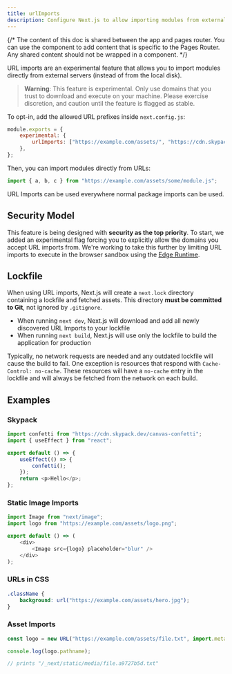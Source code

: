 ```yaml
---
title: urlImports
description: Configure Next.js to allow importing modules from external URLs (experimental).
---
```


{/* The content of this doc is shared between the app and pages router. You can use the  component to add content that is specific to the Pages Router. Any shared content should not be wrapped in a component. */}

URL imports are an experimental feature that allows you to import modules directly from external servers (instead of from the local disk).

> **Warning**: This feature is experimental. Only use domains that you trust to download and execute on your machine. Please exercise
> discretion, and caution until the feature is flagged as stable.

To opt-in, add the allowed URL prefixes inside `next.config.js`:

```js filename="next.config.js"
module.exports = {
	experimental: {
		urlImports: ["https://example.com/assets/", "https://cdn.skypack.dev"],
	},
};
```

Then, you can import modules directly from URLs:

```js
import { a, b, c } from "https://example.com/assets/some/module.js";
```

URL Imports can be used everywhere normal package imports can be used.

## Security Model

This feature is being designed with **security as the top priority**. To start, we added an experimental flag forcing you to explicitly allow the domains you accept URL imports from. We're working to take this further by limiting URL imports to execute in the browser sandbox using the [Edge Runtime](/docs/app/api-reference/edge).

## Lockfile

When using URL imports, Next.js will create a `next.lock` directory containing a lockfile and fetched assets.
This directory **must be committed to Git**, not ignored by `.gitignore`.

-   When running `next dev`, Next.js will download and add all newly discovered URL Imports to your lockfile
-   When running `next build`, Next.js will use only the lockfile to build the application for production

Typically, no network requests are needed and any outdated lockfile will cause the build to fail.
One exception is resources that respond with `Cache-Control: no-cache`.
These resources will have a `no-cache` entry in the lockfile and will always be fetched from the network on each build.

## Examples

### Skypack

```js
import confetti from "https://cdn.skypack.dev/canvas-confetti";
import { useEffect } from "react";

export default () => {
	useEffect(() => {
		confetti();
	});
	return <p>Hello</p>;
};
```

### Static Image Imports

```js
import Image from "next/image";
import logo from "https://example.com/assets/logo.png";

export default () => (
	<div>
		<Image src={logo} placeholder="blur" />
	</div>
);
```

### URLs in CSS

```css
.className {
	background: url("https://example.com/assets/hero.jpg");
}
```

### Asset Imports

```js
const logo = new URL("https://example.com/assets/file.txt", import.meta.url);

console.log(logo.pathname);

// prints "/_next/static/media/file.a9727b5d.txt"
```
